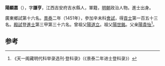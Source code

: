 '''陽顯嘉'''（{{bd|1421年||？}}），字'''謙亨'''，江西吉安府吉水縣人，軍籍，[[明朝|明朝]]政治人物。進士出身。

廣東鄉試第十六名。[[景泰|景泰]]二年（1451年），參加辛未科[[會試|會試]]，得[[貢士|貢士]]第一百五十三名。[[殿試|殿試]]登[[進士|進士]]第三甲第三十六名。曾祖父[[陽道立|陽道立]]。祖父[[陽世銘|陽世銘]]。父亲[[陽貴怡|陽貴怡]]<ref>《天一阁藏明代科举录选刊·登科录》（《景泰二年进士登科录》）</ref>。

==参考==
{{reflist}}
{{明朝人物小作品}}
{{景泰二年辛未科殿試金榜}}